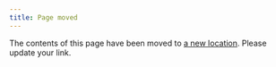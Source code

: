 ```yaml
---
title: Page moved
---
```


The contents of this page have been moved to [a new location](/edit-scenario/usage#export-mods). Please update your link. 
